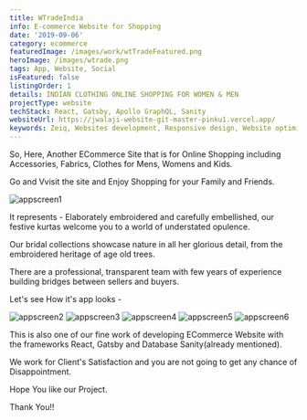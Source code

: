 ```yaml
---
title: WTradeIndia
info: E-commerce Website for Shopping
date: '2019-09-06'
category: ecommerce
featuredImage: /images/work/wtTradeFeatured.png
heroImage: /images/wtrade.png
tags: App, Website, Social
isFeatured: false
listingOrder: 1
details: INDIAN CLOTHING ONLINE SHOPPING FOR WOMEN & MEN
projectType: website
techStack: React, Gatsby, Apollo GraphQL, Sanity
websiteUrl: https://jwalaji-website-git-master-pinku1.vercel.app/
keywords: Zeiq, Websites development, Responsive design, Website optimization, E-commerce development, Content management systems (CMS), Website security, Search engine optimization (SEO), JavaScript frameworks , React, Nextjs, Cloud hosting (e.g. AWS, Azure, Google Cloud)
---
```


So, Here, Another ECommerce Site that is for Online Shopping including Accessories, Fabrics, Clothes for Mens, Womens and Kids.

Go and Vvisit the site and Enjoy Shopping for your Family and Friends.

![appscreen1](../images/wtradeIndia-home-page.png)

It represents - Elaborately embroidered and carefully embellished, our festive kurtas welcome you to a world of understated opulence.

Our bridal collections showcase nature in all her glorious detail, from the embroidered heritage of age old trees.

There are a professional, transparent team with few years of experience building bridges between sellers and buyers.

Let's see How it's app looks -

![appscreen2](../images/wtrade-app1.jpg)
![appscreen3](../images/wtrade-app2.jpg)
![appscreen4](../images/wtrade-app3.jpg)
![appscreen5](../images/wtrade-app5.jpg)
![appscreen6](../images/wtrade-app6.jpg)

This is also one of our fine work of developing ECommerce Website with the frameworks React, Gatsby and Database Sanity(already mentioned).

We work for Client's Satisfaction and you are not going to get any chance of Disappointment.

Hope You like our Project.

Thank You!!
